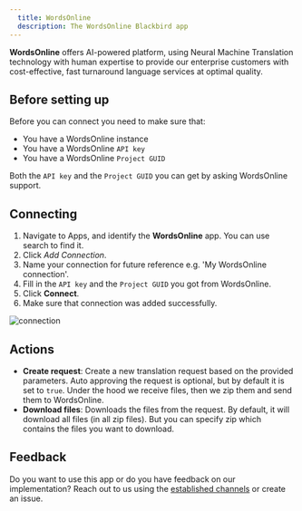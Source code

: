 ```yaml
---
  title: WordsOnline
  description: The WordsOnline Blackbird app
---
```


<LinkCard title="View on Github" target="_blank" href="https://github.com/bb-io/WordsOnline" icon="github" />

**WordsOnline** offers AI-powered platform, using Neural Machine Translation technology with human expertise to provide our enterprise customers with cost-effective, fast turnaround language services at optimal quality.

## Before setting up

Before you can connect you need to make sure that:

- You have a WordsOnline instance 
- You have a WordsOnline `API key`
- You have a WordsOnline `Project GUID`

Both the `API key` and the `Project GUID` you can get by asking WordsOnline support.

## Connecting

1. Navigate to Apps, and identify the **WordsOnline** app. You can use search to find it.
2. Click _Add Connection_.
3. Name your connection for future reference e.g. 'My WordsOnline connection'.
4. Fill in the `API key` and the `Project GUID` you got from WordsOnline.
5. Click **Connect**.
6. Make sure that connection was added successfully.

![connection](https://raw.githubusercontent.com/bb-io/WordsOnline/main//image/README/connection.png)

## Actions

- **Create request**: Create a new translation request based on the provided parameters. Auto approving the request is optional, but by default it is set to `true`. Under the hood we receive files, then we zip them and send them to WordsOnline.
- **Download files**: Downloads the files from the request. By default, it will download all files (in all zip files). But you can specify zip which contains the files you want to download.

## Feedback

Do you want to use this app or do you have feedback on our implementation? Reach out to us using the [established channels](https://www.blackbird.io/) or create an issue.

